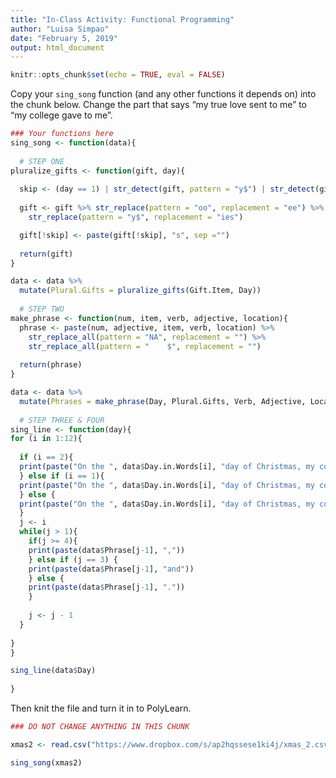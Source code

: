 ```yaml
---
title: "In-Class Activity: Functional Programming"
author: "Luisa Simpao"
date: "February 5, 2019"
output: html_document
---
```


```r
knitr::opts_chunk$set(echo = TRUE, eval = FALSE)
```

Copy your `sing_song` function (and any other functions it depends on) into the chunk below.  Change the part that says "my true love sent to me" to "my college gave to me".

```r
### Your functions here
sing_song <- function(data){
  
  # STEP ONE
pluralize_gifts <- function(gift, day){
  
  skip <- (day == 1) | str_detect(gift, pattern = "y$") | str_detect(gift, pattern = "oo")
  
  gift <- gift %>% str_replace(pattern = "oo", replacement = "ee") %>%
    str_replace(pattern = "y$", replacement = "ies")

  gift[!skip] <- paste(gift[!skip], "s", sep ="")
  
  return(gift)
} 

data <- data %>% 
  mutate(Plural.Gifts = pluralize_gifts(Gift.Item, Day))
  
  # STEP TWO
make_phrase <- function(num, item, verb, adjective, location){
  phrase <- paste(num, adjective, item, verb, location) %>%
    str_replace_all(pattern = "NA", replacement = "") %>% 
    str_replace_all(pattern = "    $", replacement = "")
  
  return(phrase)
}

data <- data %>% 
  mutate(Phrases = make_phrase(Day, Plural.Gifts, Verb, Adjective, Location))  
  
  # STEP THREE & FOUR
sing_line <- function(day){
for (i in 1:12){
  
  if (i == 2){
  print(paste("On the ", data$Day.in.Words[i], "day of Christmas, my college gave to me", data$Phrase[i], "and"))
  } else if (i == 1){
  print(paste("On the ", data$Day.in.Words[i], "day of Christmas, my college gave to me", data$Phrase[i], "."))
  } else {
  print(paste("On the ", data$Day.in.Words[i], "day of Christmas, my college gave to me", data$Phrase[i], ","))
  }
  j <- i
  while(j > 1){
    if(j >= 4){
    print(paste(data$Phrase[j-1], ","))
    } else if (j == 3) {
    print(paste(data$Phrase[j-1], "and"))
    } else {
    print(paste(data$Phrase[j-1], "."))
    }
    
    j <- j - 1
  }
  
}
}

sing_line(data$Day)
  
}

```

Then knit the file and turn it in to PolyLearn.

```r
### DO NOT CHANGE ANYTHING IN THIS CHUNK

xmas2 <- read.csv("https://www.dropbox.com/s/ap2hqssese1ki4j/xmas_2.csv?dl=1")

sing_song(xmas2)

```